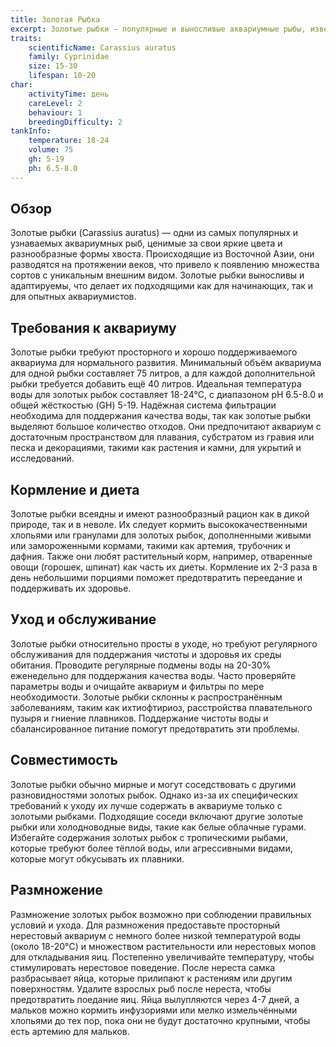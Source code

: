 ```yaml
---
title: Золотая Рыбка
excerpt: Золотые рыбки — популярные и выносливые аквариумные рыбы, известные своими яркими цветами и разнообразными формами хвоста, что делает их любимцами как начинающих, так и опытных аквариумистов.
traits:
    scientificName: Carassius auratus
    family: Cyprinidae
    size: 15-30
    lifespan: 10-20
char:
    activityTime: день
    careLevel: 2
    behaviour: 1
    breedingDifficulty: 2
tankInfo:
    temperature: 18-24
    volume: 75
    gh: 5-19
    ph: 6.5-8.0
---
```


## Обзор
Золотые рыбки (Carassius auratus) — одни из самых популярных и узнаваемых аквариумных рыб, ценимые за свои яркие цвета и разнообразные формы хвоста. Происходящие из Восточной Азии, они разводятся на протяжении веков, что привело к появлению множества сортов с уникальным внешним видом. Золотые рыбки выносливы и адаптируемы, что делает их подходящими как для начинающих, так и для опытных аквариумистов.

## Требования к аквариуму
Золотые рыбки требуют просторного и хорошо поддерживаемого аквариума для нормального развития. Минимальный объём аквариума для одной рыбки составляет 75 литров, а для каждой дополнительной рыбки требуется добавить ещё 40 литров. Идеальная температура воды для золотых рыбок составляет 18-24°C, с диапазоном pH 6.5-8.0 и общей жёсткостью (GH) 5-19. Надёжная система фильтрации необходима для поддержания качества воды, так как золотые рыбки выделяют большое количество отходов. Они предпочитают аквариум с достаточным пространством для плавания, субстратом из гравия или песка и декорациями, такими как растения и камни, для укрытий и исследований.

## Кормление и диета
Золотые рыбки всеядны и имеют разнообразный рацион как в дикой природе, так и в неволе. Их следует кормить высококачественными хлопьями или гранулами для золотых рыбок, дополненными живыми или замороженными кормами, такими как артемия, трубочник и дафния. Также они любят растительный корм, например, отваренные овощи (горошек, шпинат) как часть их диеты. Кормление их 2-3 раза в день небольшими порциями поможет предотвратить переедание и поддерживать их здоровье.

## Уход и обслуживание
Золотые рыбки относительно просты в уходе, но требуют регулярного обслуживания для поддержания чистоты и здоровья их среды обитания. Проводите регулярные подмены воды на 20-30% еженедельно для поддержания качества воды. Часто проверяйте параметры воды и очищайте аквариум и фильтры по мере необходимости. Золотые рыбки склонны к распространённым заболеваниям, таким как ихтиофтириоз, расстройства плавательного пузыря и гниение плавников. Поддержание чистоты воды и сбалансированное питание помогут предотвратить эти проблемы.

## Совместимость
Золотые рыбки обычно мирные и могут соседствовать с другими разновидностями золотых рыбок. Однако из-за их специфических требований к уходу их лучше содержать в аквариуме только с золотыми рыбками. Подходящие соседи включают другие золотые рыбки или холодноводные виды, такие как белые облачные гурами. Избегайте содержания золотых рыбок с тропическими рыбами, которые требуют более тёплой воды, или агрессивными видами, которые могут обкусывать их плавники.

## Размножение
Размножение золотых рыбок возможно при соблюдении правильных условий и ухода. Для размножения предоставьте просторный нерестовый аквариум с немного более низкой температурой воды (около 18-20°C) и множеством растительности или нерестовых мопов для откладывания яиц. Постепенно увеличивайте температуру, чтобы стимулировать нерестовое поведение. После нереста самка разбрасывает яйца, которые прилипают к растениям или другим поверхностям. Удалите взрослых рыб после нереста, чтобы предотвратить поедание яиц. Яйца вылупляются через 4-7 дней, а мальков можно кормить инфузориями или мелко измельчёнными хлопьями до тех пор, пока они не будут достаточно крупными, чтобы есть артемию для мальков.
